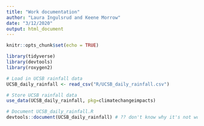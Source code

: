 ```yaml
---
title: "Work documentation"
author: "Laura Ingulsrud and Keene Morrow"
date: "3/12/2020"
output: html_document
---
```


```r
knitr::opts_chunk$set(echo = TRUE)

library(tidyverse)
library(devtools)
library(roxygen2)

```

```r

# Load in UCSB rainfall data
UCSB_daily_rainfall <- read_csv("R/UCSB_daily_rainfall.csv")

# Store UCSB rainfall data
use_data(UCSB_daily_rainfall, pkg=climatechangeimpacts)

# Document UCSB_daily_rainfall.R
devtools::document(UCSB_daily_rainfall) # ?? don't know why it's not working

```

